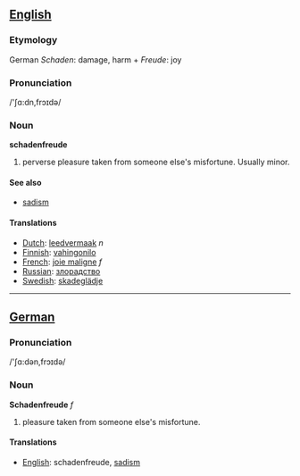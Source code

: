 ==[[English]]==
===Etymology===
German ''Schaden'': damage, harm + ''Freude'': joy
===Pronunciation===
/'&#643;&#593;:dn,fr&#596;&#618;d&#601;/

===Noun===

'''schadenfreude'''

#perverse pleasure taken from someone else's misfortune. Usually minor.

==== See also ====
*[[sadism]]

==== Translations ====
*[[Dutch]]: [[leedvermaak]] ''n''
*[[Finnish]]: [[vahingonilo]]
*[[French]]: [[joie maligne]] ''f''
*[[Russian]]: [[злорадство]]
*[[Swedish]]: [[skadeglädje]]

----

==[[German]]==

===Pronunciation===
/'&#643;&#593;:d&#601;n,fr&#596;&#618;d&#601;/

===Noun===

'''Schadenfreude''' ''f''

#pleasure taken from someone else's misfortune.

==== Translations ====
*[[English]]: schadenfreude, [[sadism]]